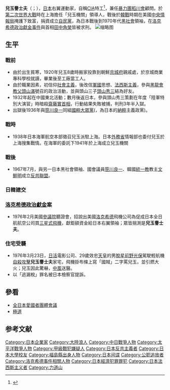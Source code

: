 {{multiple issues|
{{copyedit|time=2013-06-19T04:31:37+00:00}}
{{expand|time=2013-06-19T04:31:37+00:00}}
{{expert|time=2013-06-19T04:31:37+00:00}}
}}
{{Infobox politician
| 姓名     = 兒玉譽士夫
| 圖像     = File:Yoshio-Kodama-Film-Japans-Tragedy-1946.jpg
| 圖像替代 = 
| 圖像說明 = 於電影「日本的悲劇」中出現的兒玉譽士夫
| 出生名   = 
| 出生日期 = {{Birth date|1911|02|18}}
| 出生地點 = {{flag|大日本帝國}}[[福島縣|福島縣]][[安達郡|安達郡]]本宮町（今[[本宮市|本宮市]]）
| 逝世日期 = {{Death date and age|1984|01|17|1911|02|18}}
| 逝世地點 = {{JAP}}[[東京|東京]]
| 國籍     = {{JPN}}
| 別名     = 
| 服役     =
| 職業     = 政治家、CIA特工、暴力團顧問
| alma_mater = 京城商業專門學校、[[日本大學|日本大學]]皇道學院
| 知名作品 = 《獄中獄外》、《運命之門》、《惡政・槍聲・亂世》（{{lang|ja|悪政・銃声・乱世}}）
| children = 兒玉博隆（長子）、兒玉守弘（三子）

}}
'''兒玉譽士夫'''（{{jpn|j=児玉 誉士夫|hg=こだま よしお|rm=Kodama Yoshio}}；{{bd|1911年|2月18日|1984年|1月17日|catIdx=Kodama, Yoshio}}），[[日本|日本]]右翼運動家，自稱[[CIA|CIA]]特工<ref>{{cite web|url=https://www.archives.gov/iwg/declassified-records/rg-263-cia-records/second-release-name-files.html|title=CIA records|access-date=2021-04-09|archive-date=2021-04-23|archive-url=https://web.archive.org/web/20210423105242/https://www.archives.gov/iwg/declassified-records/rg-263-cia-records/second-release-name-files.html|dead-url=no}}</ref>，兼任[[暴力團|暴力團]][[稻川會|稻川會]]顧問。於[[第二次世界大戰|第二次世界大戰]]時在上海擔任「兒玉機關」領導人，戰後於[[韓戰|韓戰]]時期在美國[[中央情報局|中央情報局]]掩護下致富，捐資成立[[自由民主黨_(日本)|自民黨]]，為日本戰後到1970年代[[黑社會|黑社會]]領袖，在[[洛克希德事件|洛克希德政治獻金事件]]與首相[[田中角榮|田中角榮]]皆被求刑。
[[File:Kodama_Hatoyama_Miki.JPG|缩略图]]

==生平==
===戰前===
*由於出生貧寒，1920年兒玉8歲時搬家投靠到朝鮮[[京城府|京城府]]親戚處，於京城商業專科學校就讀，畢業後至工廠當工人。
*由於職業因素，初信仰[[社會主義|社會主義]]，後改信[[軍國|軍國]]思想、[[法西斯主義|法西斯主義]]，參與[[黑龍會|黑龍會]][[教父|教父]][[頭山滿|頭山滿]]號召的政治活動，並與頭山三子[[頭山秀三|頭山秀三]]結為好友。
*1932年起在中國東北活動；數月後返日本，參與頭山秀三策劃在年度「陸軍特別大演習」時暗殺[[齋藤實|齋藤實]][[首相|首相]]，行動結果失敗被捕，判刑3年半入獄。
*出獄後1936年與[[笹川良一|笹川良一]]同組[[國粹大眾黨|國粹大眾黨]]({{lang|ja|「国粋大衆党」}}，為日本的[[納粹|納粹]]主義政黨)。

===戰時===
*1938年日本海軍航空本部徵召兒玉派駐上海。日本[[日本外務省|外務省]]情報部也委付兒玉於上海搜集戰情。在海軍的委託下1941年於上海成立兒玉機關
===戰後===
*1967年7月，與另一日本黑社會領袖、國會議員[[笹川良一|笹川良一]]、韓國[[統一教|統一教]]教主[[文鮮明|文鮮明]]成立[[反共聯盟|反共聯盟]]。

===日韓建交===
===[[洛克希德政治獻金|洛克希德政治獻金]]案===
*1976年2月美國[[參議院|參議院]]聽證會，招說出美國[[洛克希德|洛克希德]]飛機公司為促成日本全日航航空公司買[[L-1011|三星式飛機]]，獻鉅額資金給日本右翼領袖；眾皆揣測是'''兒玉譽士夫'''。
===住宅受襲===
{{Main|兒玉譽士夫私宅襲擊事件}}
*1976年3月23日，[[日活|日活]]電影公司、29歲效忠[[天皇|天皇]]的男[[脫星|脫星]][[前野光保|前野光保]]駕駛輕航機[[自殺攻擊|自殺攻擊]]'''兒玉譽士夫'''家宅，飛機掛布條上寫「國賊」二字罵兒玉，並引燃大火；兒玉因此驚嚇，[[中風|中風]]送醫。
*以「逃漏稅」罪名被日本檢察官提訴。

==參看==
*[[全日本愛國者團體會議|全日本愛國者團體會議]]
*[[極道|極道]]

==参考文献==
{{reflist}}

{{Authority control}}
{{DEFAULTSORT:Kodama, Yoshio}}
[[Category:日本企業家|Category:日本企業家]]
[[Category:大陸浪人|Category:大陸浪人]]
[[Category:中日戰爭人物|Category:中日戰爭人物]]
[[Category:太平洋戰爭人物|Category:太平洋戰爭人物]]
[[Category:甲級戰犯嫌疑人|Category:甲級戰犯嫌疑人]]
[[Category:日本反共主義者|Category:日本反共主義者]]
[[Category:日本大學校友|Category:日本大學校友]]
[[Category:福島縣出身人物|Category:福島縣出身人物]]
[[Category:日本间谍|Category:日本间谍]]
[[Category:公职追放者|Category:公职追放者]]
[[Category:洛克希德事件相關人物|Category:洛克希德事件相關人物]]
[[Category:日本經濟犯罪罪犯|Category:日本經濟犯罪罪犯]]
[[Category:日本法西斯主义者|Category:日本法西斯主义者]]
[[Category:力道山|Category:力道山]]